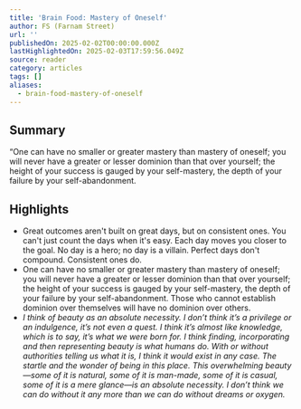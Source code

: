 ```yaml
---
title: 'Brain Food: Mastery of Oneself'
author: FS (Farnam Street)
url: ''
publishedOn: 2025-02-02T00:00:00.000Z
lastHighlightedOn: 2025-02-03T17:59:56.049Z
source: reader
category: articles
tags: []
aliases:
  - brain-food-mastery-of-oneself
---
```

## Summary

“One can have no smaller or greater mastery than mastery of oneself; you will never have a greater or lesser dominion than that over yourself; the height of your success is gauged by your self-mastery, the depth of your failure by your self-abandonment.

## Highlights
- Great outcomes aren't built on great days, but on consistent ones.
  You can't just count the days when it's easy. Each day moves you closer to the goal. No day is a hero; no day is a villain.
  Perfect days don't compound. Consistent ones do.
- One can have no smaller or greater mastery than mastery of oneself; you will never have a greater or lesser dominion than that over yourself; the height of your success is gauged by your self-mastery, the depth of your failure by your self-abandonment. Those who cannot establish dominion over themselves will have no dominion over others.
- *I think of beauty as an absolute necessity. I don’t think it’s a privilege or an indulgence, it’s not even a quest. I think it’s almost like knowledge, which is to say, it’s what we were born for. I think finding, incorporating and then representing beauty is what humans do. With or without authorities telling us what it is, I think it would exist in any case.*
  *The startle and the wonder of being in this place. This overwhelming beauty—some of it is natural, some of it is man-made, some of it is casual, some of it is a mere glance—is an absolute necessity. I don’t think we can do without it any more than we can do without dreams or oxygen.*
